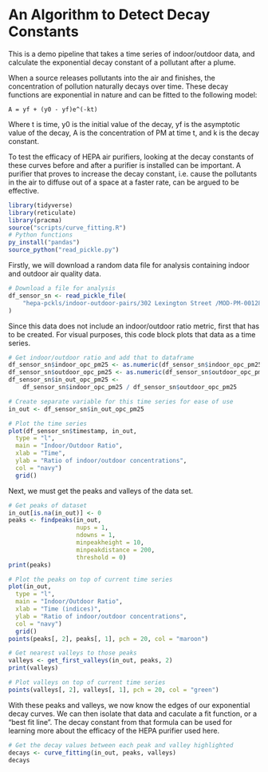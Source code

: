 # An Algorithm to Detect Decay Constants

This is a demo pipeline that takes a time series of indoor/outdoor data, and
calculate the exponential decay constant of a pollutant after a plume.

When a source releases pollutants into the air and finishes, the
concentration of pollution naturally decays over time. These decay
functions are exponential in nature and can be fitted to the following model:

    A = yf + (y0 - yf)e^(-kt)

Where t is time, y0 is the initial value of the decay, yf is the asymptotic
value of the decay, A is the concentration of PM at time t, and k is the
decay constant.

To test the efficacy of HEPA air purifiers, looking at the decay constants of
these curves before and after a purifier is installed can be important. A
purifier that proves to increase the decay constant, i.e. cause the pollutants
in the air to diffuse out of a space at a faster rate, can be argued to be
effective.

```r
library(tidyverse)
library(reticulate)
library(pracma)
source("scripts/curve_fitting.R")
# Python functions
py_install("pandas")
source_python("read_pickle.py")
```

Firstly, we will download a random data file for analysis containing indoor and
outdoor air quality data.

```r
# Download a file for analysis
df_sensor_sn <- read_pickle_file(
    "hepa-pckls/indoor-outdoor-pairs/302 Lexington Street /MOD-PM-00128.pckl"
)
```

Since this data does not include an indoor/outdoor ratio metric, first that has
to be created. For visual purposes, this code block plots that data as a time
series.

```r
# Get indoor/outdoor ratio and add that to dataframe
df_sensor_sn$indoor_opc_pm25 <- as.numeric(df_sensor_sn$indoor_opc_pm25)
df_sensor_sn$outdoor_opc_pm25 <- as.numeric(df_sensor_sn$outdoor_opc_pm25)
df_sensor_sn$in_out_opc_pm25 <-
    df_sensor_sn$indoor_opc_pm25 / df_sensor_sn$outdoor_opc_pm25

# Create separate variable for this time series for ease of use
in_out <- df_sensor_sn$in_out_opc_pm25

# Plot the time series
plot(df_sensor_sn$timestamp, in_out,
  type = "l",
  main = "Indoor/Outdoor Ratio",
  xlab = "Time",
  ylab = "Ratio of indoor/outdoor concentrations",
  col = "navy")
  grid()
```

Next, we must get the peaks and valleys of the data set.

```r
# Get peaks of dataset
in_out[is.na(in_out)] <- 0
peaks <- findpeaks(in_out,
                   nups = 1,
                   ndowns = 1,
                   minpeakheight = 10,
                   minpeakdistance = 200,
                   threshold = 0)
print(peaks)

# Plot the peaks on top of current time series
plot(in_out,
  type = "l",
  main = "Indoor/Outdoor Ratio",
  xlab = "Time (indices)",
  ylab = "Ratio of indoor/outdoor concentrations",
  col = "navy")
  grid()
points(peaks[, 2], peaks[, 1], pch = 20, col = "maroon")
```

```r
# Get nearest valleys to those peaks
valleys <- get_first_valleys(in_out, peaks, 2)
print(valleys)

# Plot valleys on top of current time series
points(valleys[, 2], valleys[, 1], pch = 20, col = "green")
```

With these peaks and valleys, we now know the edges of our exponential decay
curves. We can then isolate that data and caculate a fit function, or a
"best fit line". The decay constant from that formula can be used for learning
more about the efficacy of the HEPA purifier used here.

```r
# Get the decay values between each peak and valley highlighted
decays <- curve_fitting(in_out, peaks, valleys)
decays
```
